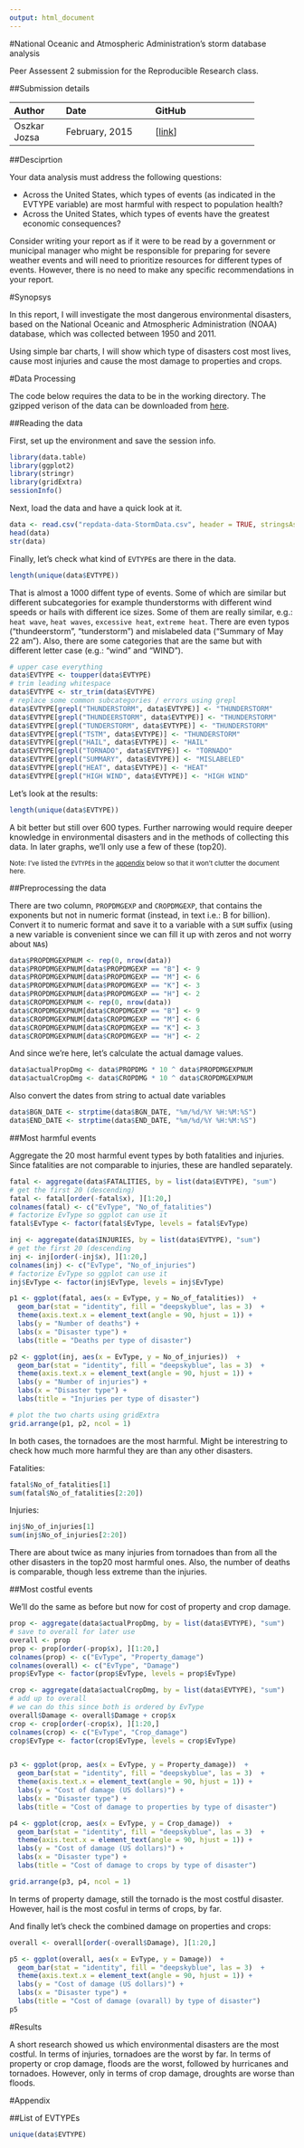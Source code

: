 ```yaml
---
output: html_document
---
```


#National Oceanic and Atmospheric Administration's storm database analysis

Peer Assessent 2 submission for the Reproducible Research class.

##Submission details

-------------------------------------------------------------
Author       Date                   GitHub
------------ ---------------------- -------------------------
Oszkar Jozsa February, 2015         [[link][github]]
-------------------------------------------------------------

##Desciprtion

Your data analysis must address the following questions:

- Across the United States, which types of events (as indicated in the EVTYPE variable) are most harmful with respect to population health?
- Across the United States, which types of events have the greatest economic consequences?

Consider writing your report as if it were to be read by a government or municipal manager who might be responsible for preparing for severe weather events and will need to prioritize resources for different types of events. However, there is no need to make any specific recommendations in your report.

#Synopsys

In this report, I will investigate the most dangerous environmental disasters, based on the 
National Oceanic and Atmospheric Administration (NOAA) database, which was collected between 1950 and 2011.

Using simple bar charts, I will show which type of disasters cost most lives, cause most injuries 
and cause the most damage to properties and crops.

#Data Processing

The code below requires the data to be in the working directory. The gzipped verison of the data can be downloaded from [here][data].

##Reading the data

First, set up the environment and save the session info.

```r
library(data.table)
library(ggplot2)
library(stringr)
library(gridExtra)
sessionInfo()
```

Next, load the data and have a quick look at it.

```r
data <- read.csv("repdata-data-StormData.csv", header = TRUE, stringsAsFactors = FALSE)
head(data)
str(data)
```

Finally, let's check what kind of `EVTYPE`s are there in the data.

```r
length(unique(data$EVTYPE))
```

That is almost a 1000 diffent type of events. Some of which are similar but different 
subcategories for example thunderstorms with different wind speeds or hails with different ice sizes. 
Some of them are really similar, e.g.: `heat wave`, `heat waves`, `excessive heat`, `extreme heat`.
There are even typos ("thundeerstorm", "tunderstorm") and mislabeled data ("Summary of May 22 am"). 
Also, there are some categories that are the same but with different letter case (e.g.: "wind" and "WIND").

```r
# upper case everything
data$EVTYPE <- toupper(data$EVTYPE)
# trim leading whitespace
data$EVTYPE <- str_trim(data$EVTYPE)
# replace some common subcategories / errors using grepl
data$EVTYPE[grepl("THUNDERSTORM", data$EVTYPE)] <- "THUNDERSTORM"
data$EVTYPE[grepl("THUNDEERSTORM", data$EVTYPE)] <- "THUNDERSTORM"
data$EVTYPE[grepl("TUNDERSTORM", data$EVTYPE)] <- "THUNDERSTORM"
data$EVTYPE[grepl("TSTM", data$EVTYPE)] <- "THUNDERSTORM"
data$EVTYPE[grepl("HAIL", data$EVTYPE)] <- "HAIL"
data$EVTYPE[grepl("TORNADO", data$EVTYPE)] <- "TORNADO"
data$EVTYPE[grepl("SUMMARY", data$EVTYPE)] <- "MISLABELED"
data$EVTYPE[grepl("HEAT", data$EVTYPE)] <- "HEAT"
data$EVTYPE[grepl("HIGH WIND", data$EVTYPE)] <- "HIGH WIND"
```

Let's look at the results:

```r
length(unique(data$EVTYPE))
```

A bit better but still over 600 types. Further narrowing would require deeper knowledge in 
environmental disasters and in the methods of collecting this data. 
In later graphs, we'll only use a few of these (top20).

<sub>Note: I've listed the `EVTYPE`s in the [appendix](#appendix1) below so that it won't clutter the document here.</sub>

##Preprocessing the data

There are two column, `PROPDMGEXP` and `CROPDMGEXP`, that contains the exponents but not in numeric format 
(instead, in text i.e.: B for billion). Convert it to numeric format and save it to a variable 
with a `SUM` suffix (using a new variable is convenient since we can fill it up with zeros and not worry about `NA`s)

```r
data$PROPDMGEXPNUM <- rep(0, nrow(data))
data$PROPDMGEXPNUM[data$PROPDMGEXP == "B"] <- 9
data$PROPDMGEXPNUM[data$PROPDMGEXP == "M"] <- 6
data$PROPDMGEXPNUM[data$PROPDMGEXP == "K"] <- 3
data$PROPDMGEXPNUM[data$PROPDMGEXP == "H"] <- 2
data$CROPDMGEXPNUM <- rep(0, nrow(data))
data$CROPDMGEXPNUM[data$CROPDMGEXP == "B"] <- 9
data$CROPDMGEXPNUM[data$CROPDMGEXP == "M"] <- 6
data$CROPDMGEXPNUM[data$CROPDMGEXP == "K"] <- 3
data$CROPDMGEXPNUM[data$CROPDMGEXP == "H"] <- 2
```

And since we're here, let's calculate the actual damage values.

```r
data$actualPropDmg <- data$PROPDMG * 10 ^ data$PROPDMGEXPNUM
data$actualCropDmg <- data$CROPDMG * 10 ^ data$CROPDMGEXPNUM
```

Also convert the dates from string to actual date variables

```r
data$BGN_DATE <- strptime(data$BGN_DATE, "%m/%d/%Y %H:%M:%S")
data$END_DATE <- strptime(data$END_DATE, "%m/%d/%Y %H:%M:%S")
```

##Most harmful events

Aggregate the 20 most harmful event types by both fatalities and injuries. Since 
fatalities are not comparable to injuries, these are handled separately.

```r
fatal <- aggregate(data$FATALITIES, by = list(data$EVTYPE), "sum")
# get the first 20 (descending)
fatal <- fatal[order(-fatal$x), ][1:20,]
colnames(fatal) <- c("EvType", "No_of_fatalities")
# factorize EvType so ggplot can use it
fatal$EvType <- factor(fatal$EvType, levels = fatal$EvType)

inj <- aggregate(data$INJURIES, by = list(data$EVTYPE), "sum")
# get the first 20 (descending
inj <- inj[order(-inj$x), ][1:20,]
colnames(inj) <- c("EvType", "No_of_injuries")
# factorize EvType so ggplot can use it
inj$EvType <- factor(inj$EvType, levels = inj$EvType)

p1 <- ggplot(fatal, aes(x = EvType, y = No_of_fatalities))  + 
  geom_bar(stat = "identity", fill = "deepskyblue", las = 3)  + 
  theme(axis.text.x = element_text(angle = 90, hjust = 1)) +
  labs(y = "Number of deaths") +
  labs(x = "Disaster type") +
  labs(title = "Deaths per type of disaster")

p2 <- ggplot(inj, aes(x = EvType, y = No_of_injuries))  + 
  geom_bar(stat = "identity", fill = "deepskyblue", las = 3)  + 
  theme(axis.text.x = element_text(angle = 90, hjust = 1)) + 
  labs(y = "Number of injuries") +
  labs(x = "Disaster type") +
  labs(title = "Injuries per type of disaster")

# plot the two charts using gridExtra
grid.arrange(p1, p2, ncol = 1)
```

In both cases, the tornadoes are the most harmful. Might be interestring to check how
much more harmful they are than any other disasters.

Fatalities:

```r
fatal$No_of_fatalities[1]
sum(fatal$No_of_fatalities[2:20])
```

Injuries:

```r
inj$No_of_injuries[1]
sum(inj$No_of_injuries[2:20])
```

There are about twice as many injuries from tornadoes than from all the other disasters 
in the top20 most harmful ones. Also, the number of deaths is comparable, though less extreme than 
the injuries.

##Most costful events

We'll do the same as before but now for cost of property and crop damage.

```r
prop <- aggregate(data$actualPropDmg, by = list(data$EVTYPE), "sum")
# save to overall for later use
overall <- prop
prop <- prop[order(-prop$x), ][1:20,]
colnames(prop) <- c("EvType", "Property_damage")
colnames(overall) <- c("EvType", "Damage")
prop$EvType <- factor(prop$EvType, levels = prop$EvType)

crop <- aggregate(data$actualCropDmg, by = list(data$EVTYPE), "sum")
# add up to overall
# we can do this since both is ordered by EvType
overall$Damage <- overall$Damage + crop$x
crop <- crop[order(-crop$x), ][1:20,]
colnames(crop) <- c("EvType", "Crop_damage")
crop$EvType <- factor(crop$EvType, levels = crop$EvType)


p3 <- ggplot(prop, aes(x = EvType, y = Property_damage))  + 
  geom_bar(stat = "identity", fill = "deepskyblue", las = 3)  + 
  theme(axis.text.x = element_text(angle = 90, hjust = 1)) +
  labs(y = "Cost of damage (US dollars)") +
  labs(x = "Disaster type") +
  labs(title = "Cost of damage to properties by type of disaster")

p4 <- ggplot(crop, aes(x = EvType, y = Crop_damage))  + 
  geom_bar(stat = "identity", fill = "deepskyblue", las = 3)  + 
  theme(axis.text.x = element_text(angle = 90, hjust = 1)) +
  labs(y = "Cost of damage (US dollars)") +
  labs(x = "Disaster type") +
  labs(title = "Cost of damage to crops by type of disaster")

grid.arrange(p3, p4, ncol = 1)
```

In terms of property damage, still the tornado is the most costful disaster. However, 
hail is the most cosful in terms of crops, by far.

And finally let's check the combined damage on properties and crops:

```r
overall <- overall[order(-overall$Damage), ][1:20,]

p5 <- ggplot(overall, aes(x = EvType, y = Damage))  + 
  geom_bar(stat = "identity", fill = "deepskyblue", las = 3)  + 
  theme(axis.text.x = element_text(angle = 90, hjust = 1)) +
  labs(y = "Cost of damage (US dollars)") +
  labs(x = "Disaster type") +
  labs(title = "Cost of damage (ovarall) by type of disaster")
p5
```

#Results

A short research showed us which environmental disasters are the most costful. 
In terms of injuries, tornadoes are the worst by far. In terms of property or crop damage, 
floods are the worst, followed by hurricanes and tornadoes. However, only in terms of crop damage, 
droughts are worse than floods.

#Appendix

##<a id="appendix1"></a>List of EVTYPEs

```r
unique(data$EVTYPE)
```

[data]:https://d396qusza40orc.cloudfront.net/repdata%2Fdata%2FStormData.csv.bz2
[github]:https://github.com/Oszkar/